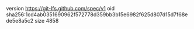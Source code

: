 version https://git-lfs.github.com/spec/v1
oid sha256:1cd4ab0351690962f572778d359bb3b15e6982f625d807d15d7f68ede5e8a5c2
size 4858
